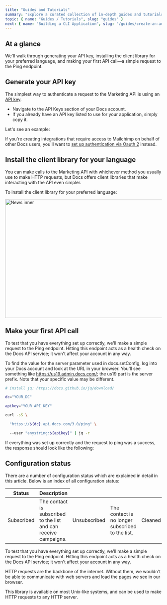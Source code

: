 ```yaml
---
title: "Guides and Tutorials"
summary: "Explore a curated collection of in-depth guides and tutorials to boost your Go development skills, from building CLI applications to creating robust backends with Go."
topic: { name: "Guides / Tutorials", slug: "guides" }
next: { name: "Building a CLI Application", slug: "/guides/create-an-account" }
---
```


## At a glance

We'll walk through generating your API key, installing the client library for your preferred language, and making your first API call—a simple request to the Ping endpoint.

## Generate your API key

The simplest way to authenticate a request to the Marketing API is using an [API key](#0).

- Navigate to the API Keys section of your Docs account.
- If you already have an API key listed to use for your application, simply copy it.

Let's see an example:

<ModalVideo
  thumb="/images/content-image-01.jpg"
  thumbWidth={680}
  thumbHeight={382}
  thumbAlt="Modal video thumbnail"
  video="/videos/video.mp4"
  videoWidth={1920}
  videoHeight={1080}
/>

If you're creating integrations that require access to Mailchimp on behalf of other Docs users, you'll want to [set up authentication via Oauth 2](#0) instead.

## Install the client library for your language

You can make calls to the Marketing API with whichever method you usually use to make HTTP requests, but Docs offers client libraries that make interacting with the API even simpler.

To install the client library for your preferred language:

<Image
  src="/images/content-image-02.jpg"
  width="680"
  height="382"
  alt="News inner"
/>

## Make your first API call

To test that you have everything set up correctly, we'll make a simple request to the Ping endpoint. Hitting this endpoint acts as a health check on the Docs API service; it won't affect your account in any way.

To find the value for the server parameter used in docs.setConfig, log into your Docs account and look at the URL in your browser. You'll see something like https://us19.admin.docs.com/; the us19 part is the server prefix. Note that your specific value may be different.

```bash
# install jq: https://docs.github.io/jq/download/

dc="YOUR_DC"

apikey="YOUR_API_KEY"

curl -sS \

  "https://${dc}.api.docs.com/3.0/ping" \

  --user "anystring:${apikey}" | jq -r
```

If everything was set up correctly and the request to ping was a success, the response should look like the following:

## Configuration status

There are a number of configuration status which are explained in detail in this article. Below is an index of all configuration status:

<Table>
  <THead>
    <ThRow>
      <Th>Status</Th>
      <Th>Description</Th>
    </ThRow>
  </THead>
  <TBody>
    <TbRow>
      <Td>
        <Tag color="teal">Subscribed</Tag>
      </Td>
      <Td>The contact is subscribed to the list and can receive campaigns.</Td>
    </TbRow>
    <TbRow>
      <Td>
        <Tag color="rose">Unsubscribed</Tag>
      </Td>
      <Td>The contact is no longer subscribed to the list.</Td>
    </TbRow>
    <TbRow>
      <Td>
        <Tag color="purple">Cleaned</Tag>
      </Td>
      <Td>The contact bounced and was removed from the list.</Td>
    </TbRow>
    <TbRow>
      <Td>
        <Tag>Pending</Tag>
      </Td>
      <Td>The contact has not yet confirmed their subscription.</Td>
    </TbRow>
  </TBody>
</Table>

To test that you have everything set up correctly, we'll make a simple request to the Ping endpoint. Hitting this endpoint acts as a health check on the Docs API service; it won't affect your account in any way.

HTTP requests are the backbone of the internet. Without them, we wouldn't be able to communicate with web servers and load the pages we see in our browser.

This library is available on most Unix-like systems, and can be used to make HTTP requests to any HTTP server.
